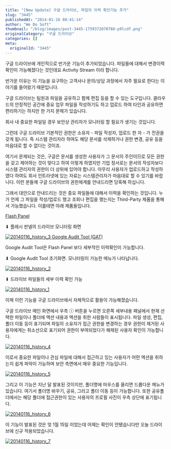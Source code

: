 ```yaml
---
title: "[New Update] 구글 드라이브, 파일의 이력 확인기능 추가"
slug: "3445"
publishedAt: "2014-01-16 08:41:14"
author: "We Do Soft"
thumbnail: "/blog/images/post-3445-1759372070788-p9lcdf.png"
originalCategory: "구글 드라이브"
categories: []
meta:
  originalId: "3445"
---
```


구글 드라이브에 개인적으로 반가운 기능이 추가되었습니다. 파일들에 대해서 변경이력 확인이 가능해졌다는 것인데요 Activity Stream 이라 합니다.

반가운 이유는 이 기능을 요구하는 고객사나 문의/상담 과정에서 자주 필요로 한다는 이야기를 들어왔기 때문입니다.

구글 드라이브는 팀원과 파일을 공유하고 함께 편집 등을 할 수 있는 도구입니다. 클라우드의 안정적인 공간에 중요 업무 파일을 작성하기도 하고 업로드 하여 타인과 공유하면 편리하기는 하지만 한 가지 문제가 있습니다.

회사 내 중요한 파일일 경우 보안상 관리자가 모니터링 할 필요가 생기는 것입니다.

그런데 구글 드라이브 기본적인 권한은 소유자 - 파일 작성자, 업로드 한 자 - 가 전권을 갖게 됩니다. 즉 시스템 관리자라 하여도 해당 문서를 삭제하거나 권한 변경, 공유 등을 마음대로 할 수 없다는 것이죠.

여기서 문제되는 것은, 구글은 문서를 생성한 사용자가 그 문서의 주인이므로 모든 권한을 갖고 제어하는 것이 맞다고 하여 이렇게 하였지만 기업 정서로는 문서의 작성자보다 시스템 관리자의 권한이 더 상위에 있어야 합니다. 아무리 사용자가 업로드하고 작성하였다 하여도 회사 인트라넷에 있는 자료는 시스템관리자가 마음대로 할 수 있기를 바랍니다. 이런 분들께 구글 드라이브의 권한체계를 안내드리면 당혹해 하십니다. 

그래서 대안으로 안내드리는 것은 중요 파일들에 대해서 이력을 확인하는 것입니다. 누가 언제 그 파일을 작성/업로드 했고 조회나 편집을 했는지는 Third-Party 제품을 통해서 가능했습니다. 이를테면 아래 제품들입니다.

[Flash Panel](https://www.google.com/enterprise/marketplace/viewListing?productListingId=14304+18345705634006699039&category=&query=flashpanel)

⬇︎ 플래시 판넬의 드라이브 모니터링 화면

[
![20140116_history_3](http://wedosoft0527.mycafe24.com/wp-content/uploads/2014/01/20140116_history_3.png)
](/blog/images/post-3445-1759372070788-p9lcdf.png)
[Google Audit Tool (GAT)](https://www.google.com/enterprise/marketplace/viewListing?productListingId=2463+6187264932609416511&category=&query=docs+audit)

Google Audit Tool은 Flash Panel 보다 세부적인 이력확인이 가능합니다.

⬇︎ Google Audit Tool 초기화면. 모니터링이 가능한 메뉴가 나타납니다.

[
![20140116_history_2](http://wedosoft0527.mycafe24.com/wp-content/uploads/2014/01/20140116_history_2.png)
](/blog/images/post-3445-1759372070800-qwpq4c.png)

 

 

⬇︎ 드라이브 파일들의 세부 이력 확인 가능

 

 

[
![20140116_history_1](http://wedosoft0527.mycafe24.com/wp-content/uploads/2014/01/20140116_history_1.png)
](/blog/images/post-3445-1759372070819-5rgfh1.png)

 

이제 이런 기능을 구글 드라이브에서 자체적으로 활용이 가능해졌습니다.

구글 드라이브 메인 화면에서 우측 ⓘ 버튼을 누르면 오른쪽 세부내용 패널에서 현재 선택한 파일이나 폴더에 액션 내용과 액션을 취한 사람들이 표시됩니다. 파일 생성, 편집, 폴더 이동 등이 표기되며 파일의 소유자가 접근 권한을 변경하는 경우 권한이 제거된 사용자에게는 취소선으로 표기되어 권한이 부여되었다가 해제된 사용자 확인이 가능합니다.

 

 

[
![20140116_history_4](http://wedosoft0527.mycafe24.com/wp-content/uploads/2014/01/20140116_history_4.png)
](/blog/images/post-3445-1759372070849-xc92ql.png)

 

이로서 중요한 파일이나 관심 파일에 대해서 접근하고 있는 사용자가 어떤 액션을 취하는지 쉽게 파악이 가능하며 보안 측면에서 매우 중요한 기능입니다.
  

 

[
![20140116_history_5](http://wedosoft0527.mycafe24.com/wp-content/uploads/2014/01/20140116_history_5.gif)
](/blog/images/post-3445-1759372070902-4fcpi2.gif)

그리고 이 기능은 지난 달 발표된 것이지만, 폴더명에 마우스를 올리면 드롭다운 메뉴가 있습니다. 여기서 폴더명 바꾸기, 공유, 그리고 폴더 이동 등이 가능합니다. 또한 공유폴더에서는 해당 폴더에 접근권한이 있는 사용자의 프로필 사진이 우측 상단에 표기됩니다.

[
![20140116_history_6](http://wedosoft0527.mycafe24.com/wp-content/uploads/2014/01/20140116_history_6.gif)
](/blog/images/post-3445-1759372071043-ep259g.gif)

 

이 기능이 발표된 것은 엊 1월 15일 이었는데 어제는 확인이 안됐습니다만 오늘 드라이브에 신규 적용되었습니다.

 

[
![20140116_history_7](http://wedosoft0527.mycafe24.com/wp-content/uploads/2014/01/20140116_history_7.png)
](/blog/images/post-3445-1759372071053-lpv01y.png)
